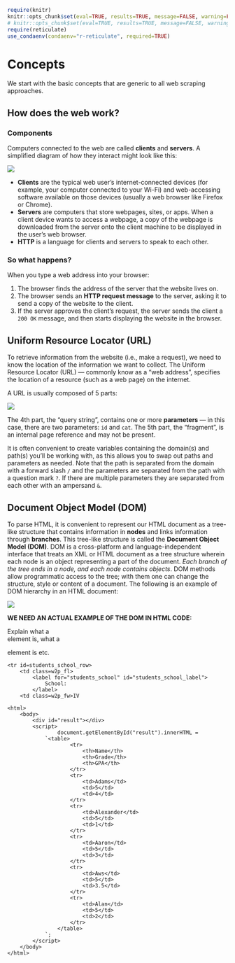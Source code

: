 
```r
require(knitr)
knitr::opts_chunk$set(eval=TRUE, results=TRUE, message=FALSE, warning=FALSE, error=FALSE, python.reticulate=TRUE)
# knitr::opts_chunk$set(eval=TRUE, results=TRUE, message=FALSE, warning=FALSE, error=FALSE, engine.path="c:\\Python37-x64")
require(reticulate)
use_condaenv(condaenv="r-reticulate", required=TRUE)
```

# Concepts
We start with the basic concepts that are generic to all web scraping approaches.

## How does the web work?

### Components

Computers connected to the web are called **clients** and **servers**. A simplified diagram of how they interact might look like this:

![](images/intro/client_server.png)

* **Clients** are the typical web user's internet-connected devices (for example, your computer connected to your Wi-Fi) and web-accessing software available on those devices (usually a web browser like Firefox or Chrome).
* **Servers** are computers that store webpages, sites, or apps. When a client device wants to access a webpage, a copy of the webpage is downloaded from the server onto the client machine to be displayed in the user's web browser.
* **HTTP** is a language for clients and servers to speak to each other.

### So what happens?

When you type a web address into your browser:

1. The browser finds the address of the server that the website lives on.
2. The browser sends an **HTTP request message** to the server, asking it to send a copy of the website to the client. 
3. If the server approves the client's request, the server sends the client a `200 OK` message, and then starts displaying the website in the browser.

## Uniform Resource Locator (URL)
To retrieve information from the website (i.e., make a request), we need to know the location of the information we want to collect. The Uniform Resource Locator (URL) --- commonly know as a "web address", specifies the location of a resource (such as a web page) on the internet.

A URL is usually composed of 5 parts:

![](images/intro/URL.png)

The 4th part, the "query string", contains one or more **parameters** --- in this case, there are two parameters: `id` and `cat`. The 5th part, the "fragment", is an internal page reference and may not be present.

It is often convenient to create variables containing the domain(s) and path(s) you'll be working with, as this allows you to swap out paths and parameters as needed. Note that the path is separated from the domain with a forward slash `/` and the parameters are separated from the path with a question mark `?`. If there are multiple parameters they are separated from each other with an ampersand `&`.

## Document Object Model (DOM)

To parse HTML, it is convenient to represent our HTML document as a tree-like structure that contains information in **nodes** and links information through **branches**. This tree-like structure is called the **Document Object Model (DOM)**. DOM is a cross-platform and language-independent interface that treats an XML or HTML document as a tree structure wherein each node is an object representing a part of the document. *Each branch of the tree ends in a node, and each node contains objects*. DOM methods allow programmatic access to the tree; with them one can change the structure, style or content of a document. The following is an example of DOM hierarchy in an HTML document:

![](images/intro/DOM.png)


**WE NEED AN ACTUAL EXAMPLE OF THE DOM IN HTML CODE:**

Explain what a <div> element is, what a <td> element is etc.

```
<tr id=students_school_row>
    <td class=w2p_fl>
        <label for="students_school" id="students_school_label">
            School:
        </label>
    <td class=w2p_fw>IV
```

```
<html>
    <body>
        <div id="result"></div>
        <script>
                document.getElementById("result").innerHTML = 
            `<table>
                    <tr>
                        <th>Name</th>
                        <th>Grade</th>
                        <th>GPA</th>
                    </tr>
                    <tr>
                        <td>Adams</td>
                        <td>5</td>
                        <td>4</td>
                    </tr>
                    <tr>
                        <td>Alexander</td>
                        <td>5</td>
                        <td>1</td>
                    </tr>
                    <tr>
                        <td>Aaron</td>
                        <td>5</td>
                        <td>3</td>
                    </tr>
                    <tr>
                        <td>Aws</td>
                        <td>5</td>
                        <td>3.5</td>
                    </tr>
                    <tr>
                        <td>Alan</td>
                        <td>5</td>
                        <td>2</td>
                    </tr>
                </table>
            `;
        </script>
    </body>
</html>
```